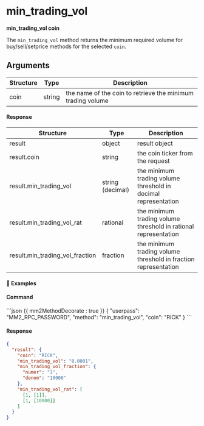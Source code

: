 

# min_trading_vol

**min_trading_vol coin**

The `min_trading_vol` method returns the minimum required volume for buy/sell/setprice methods for the selected `coin`.

## Arguments

| Structure | Type   | Description                                                 |
| --------- | ------ | ----------------------------------------------------------- |
| coin      | string | the name of the coin to retrieve the minimum trading volume |

#### Response

| Structure                       | Type             | Description                                                     |
| ------------------------------- | ---------------- | --------------------------------------------------------------- |
| result                          | object           | result object                                                   |
| result.coin                     | string           | the coin ticker from the request                                |
| result.min_trading_vol          | string (decimal) | the minimum trading volume threshold in decimal representation  |
| result.min_trading_vol_rat      | rational         | the minimum trading volume threshold in rational representation |
| result.min_trading_vol_fraction | fraction         | the minimum trading volume threshold in fraction representation |

#### 📌 Examples

#### Command

<CodeGroup title="" tag="POST" label="min_trading_vol">
```json {{ mm2MethodDecorate : true }}
{
  "userpass": "MM2_RPC_PASSWORD",
  "method": "min_trading_vol",
  "coin": "RICK"
}
```
</CodeGroup>


<CollapsibleSection expandedText='Hide Response' collapsedText='Show Response'>

#### Response

```json
{
  "result": {
    "coin": "RICK",
    "min_trading_vol": "0.0001",
    "min_trading_vol_fraction": {
      "numer": "1",
      "denom": "10000"
    },
    "min_trading_vol_rat": [
      [1, [1]],
      [1, [10000]]
    ]
  }
}
```

</CollapsibleSection>

